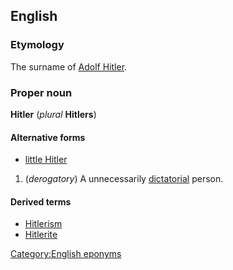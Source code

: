 ==English==
===Etymology===
The surname of [[w:Adolf Hitler|Adolf Hitler]].

===Proper noun===
'''Hitler''' (''plural'' '''Hitlers''')

====Alternative forms====
*[[little Hitler]]

#(''derogatory'') A unnecessarily [[dictatorial]] person.

====Derived terms====
*[[Hitlerism]]
*[[Hitlerite]]

[[Category:English eponyms]]<!--SOED-->